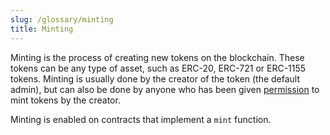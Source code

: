 ```yaml
---
slug: /glossary/minting
title: Minting
---
```


Minting is the process of creating new tokens on the blockchain. These tokens can be any type of asset, such as ERC-20, ERC-721 or ERC-1155 tokens.
Minting is usually done by the creator of the token (the default admin), but can also be done by anyone who has been given [permission](/solidity/extensions/permissions) to mint tokens by the creator.

Minting is enabled on contracts that implement a `mint` function.
